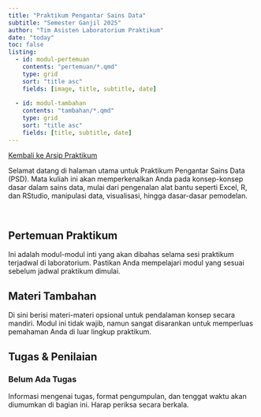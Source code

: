 ---
title: "Praktikum Pengantar Sains Data"
subtitle: "Semester Ganjil 2025"
author: "Tim Asisten Laboratorium Praktikum"
date: "today"
toc: false
listing:
  - id: modul-pertemuan
    contents: "pertemuan/*.qmd"
    type: grid
    sort: "title asc"
    fields: [image, title, subtitle, date]
    
  - id: modul-tambahan
    contents: "tambahan/*.qmd"
    type: grid
    sort: "title asc"
    fields: [title, subtitle, date]
---

<a href="../../../../semuahalaman/praktikum.qmd" class="btn btn-outline-primary mb-4">
<i class="fa-solid fa-arrow-left"></i> Kembali ke Arsip Praktikum
</a>

:::{.justify}
Selamat datang di halaman utama untuk Praktikum Pengantar Sains Data (PSD). Mata kuliah ini akan memperkenalkan Anda pada konsep-konsep dasar dalam sains data, mulai dari pengenalan alat bantu seperti Excel, R, dan RStudio, manipulasi data, visualisasi, hingga dasar-dasar pemodelan.
:::

<br>

::: {.panel-tabset}

## Pertemuan Praktikum

Ini adalah modul-modul inti yang akan dibahas selama sesi praktikum terjadwal di laboratorium. Pastikan Anda mempelajari modul yang sesuai sebelum jadwal praktikum dimulai.

:::{#modul-pertemuan}
:::

## Materi Tambahan

Di sini berisi materi-materi opsional untuk pendalaman konsep secara mandiri. Modul ini tidak wajib, namun sangat disarankan untuk memperluas pemahaman Anda di luar lingkup praktikum.

:::{#modul-tambahan}
:::

## Tugas & Penilaian

::: {.callout-warning}
### Belum Ada Tugas
Informasi mengenai tugas, format pengumpulan, dan tenggat waktu akan diumumkan di bagian ini. Harap periksa secara berkala.
:::

:::